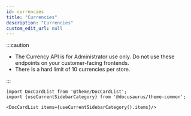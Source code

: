 ```yaml
---
id: currencies
title: "Currencies"
description: "Currencies"
custom_edit_url: null
---
```




:::caution

- The Currency API is for Administrator use only. Do not use these endpoints on your customer-facing frontends.
- There is a hard limit of 10 currencies per store.

:::




```mdx-code-block
import DocCardList from '@theme/DocCardList';
import {useCurrentSidebarCategory} from '@docusaurus/theme-common';

<DocCardList items={useCurrentSidebarCategory().items}/>
```
      
